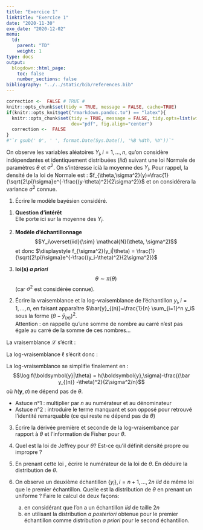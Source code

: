 ```yaml
---
title: "Exercice 1"
linktitle: "Exercice 1"
date: "2020-11-30"
exo_date: "2020-12-02"
menu:
  td:
    parent: "TD"
    weight: 1
type: docs
output:
  blogdown::html_page:
    toc: false
    number_sections: false
bibliography: "../../static/bib/references.bib"
---
```


```r
correction <-  FALSE # TRUE #
knitr::opts_chunk$set(tidy = TRUE, message = FALSE, cache=TRUE)
if(knitr::opts_knit$get("rmarkdown.pandoc.to") == "latex"){
  knitr::opts_chunk$set(tidy = TRUE, message = FALSE, tidy.opts=list(width.cutoff=45), 
                        dev="pdf", fig.align="center")
  correction <-  FALSE
}
#"`r gsub(' 0', ' ', format.Date(Sys.Date(), '%B %dth, %Y'))`"
```

On observe les variables aléatoires $Y_i, i=1,\ldots,n$, qu'on considère indépendantes et identiquement distribuées ($iid$) suivant une loi Normale de paramètres $\theta$ et $\sigma^2$. On s'intéresse icià la moyenne des $Y_i$.
Pour rappel, la densité de la loi de Normale est : $f_{\theta,\sigma^2}(y)=\frac{1}{\sqrt{2\pi}\sigma}e^{-\frac{(y-\theta)^2}{2\sigma^2}}$ et on considérera la variance $\sigma^2$ connue.

 1. Écrire le modèle bayésien considéré.
	
:::Correction

 1. **Question d'intérêt**  
 Elle porte ici sur la moyenne des $Y_i$.
 
 2. **Modèle d'échantillonnage**
 $$Y_i\overset{iid}{\sim} \mathcal{N}(\theta, \sigma^2)$$
 et donc $\displaystyle f_{\sigma^2}(y_i|\theta) = \frac{1}{\sqrt{2\pi}\sigma}e^{-\frac{(y_i-\theta)^2}{2\sigma^2}}$
 
 3. **loi(s) *a priori***
 $$\theta\sim\pi(\theta)$$
 (car $\sigma^2$ est considérée connue).

:::


 2. Écrire la vraisemblance et la log-vraisemblance de l'échantillon $y_i, i=1,\ldots,n$, en faisant apparaître $\bar{y}_{(n)}=\frac{1}{n} \sum_{i=1}^n y_i$ sous la forme $\left(\theta-\bar{y}_{(n)}\right)^2$.  
Attention : on rappelle qu'une somme de nombre au carré n'est pas égale au carré de la somme de ces nombres...
 
:::Correction
La vraisemblance $\mathcal{L}$ s'écrit :
\begin{align*}
\mathcal{L}(y_1,\dots,y_n|\theta) =  f(\boldsymbol{y}|\theta) & = \prod_{i=1}^n f_{\sigma^2}(y_i|\theta)\\
 & = \prod_{i=1}^n \frac{1}{\sqrt{2\pi}\sigma}e^{-\frac{(y_i-\theta)^2}{2\sigma^2}}\\
 & = \left(\frac{1}{\sqrt{2\pi}\sigma}\right)^n e^{-\frac{1}{2\sigma^2}\sum_{i=1}^n(y_i-\theta)^2}
\end{align*}

La log-vraisemblance $\ell$ s'écrit donc :
\begin{align*}
  \ell(y_1,\dots,y_n|\theta) = \log f(\boldsymbol{y}|\theta) & = n\left(\frac{1}{\sqrt{2\pi}\sigma}\right) -\frac{1}{2\sigma^2}\sum_{i=1}^n(y_i-\theta)^2\\
  & = n\left(\frac{1}{\sqrt{2\pi}\sigma}\right) - \frac{1}{2\sigma^2}\sum_{i=1}^n y_i^2  + 2\frac{1}{2\sigma^2}\theta\sum_{i=1}^ny_i^2 - n\frac{1}{2\sigma^2} \theta^2\\
  & = n\left(\frac{1}{\sqrt{2\pi}\sigma}\right) - \frac{1}{2\sigma^2}\sum_{i=1}^n y_i^2  + 2\frac{n}{2\sigma^2}\theta\bar{y}_{(n)} - \frac{n}{2\sigma^2} \theta^2 + \frac{n}{2\sigma^2}\bar{y}_{(n)}^2  - \frac{n}{2\sigma^2}\bar{y}_{(n)}^2\\
  & = n\left(\frac{1}{\sqrt{2\pi}\sigma}\right) - \frac{1}{2\sigma^2}\sum_{i=1}^n y_i^2 + \frac{n}{2\sigma^2}\bar{y}_{(n)}^2 - \frac{n}{2\sigma^2}(\bar{y}_{(n)} - \theta)^2
\end{align*}


La log-vraisemblance se simplifie finalement en :
$$\log f(\boldsymbol{y}|\theta) = h(\boldsymbol{y},\sigma)-\frac{(\bar y_{(n)} -\theta)^2}{2\sigma^2/n}$$
où $h(\boldsymbol{y},\sigma)$ ne dépend pas de $\theta$. 

 - Astuce n°1 : multiplier par $n$ au numérateur et au dénominateur
 - Astuce n°2 : introduire le terme manquant et son opposé pour retrouvé l'identité remarquable (ce qui reste ne dépend pas de $\theta$)

:::

 3. Écrire la dérivée première et seconde de la log-vraisembance par rapport à $\theta$ et l'information de Fisher pour $\theta$.

 4. Quel est la loi \textit{a priori} de Jeffrey pour $\theta$? Est-ce qu'il définit densité propre ou impropre ?

 5. En prenant cette loi \textit{a priori}, écrire le numérateur de la loi \textit{a posteriori} de $\theta$.  En déduire la distribution \textit{a posteriori} de $\theta$.

 6. On observe un deuxième échantillon $\{y_i\}, i=n+1,\ldots,2n$ $iid$ de même loi que le premier échantillon. Quelle est la distribution \textit{a posteriori} de $\theta$ en prenant un \textit{a priori} uniforme ? Faire le calcul de deux façons:
    a. en considérant que l'on a un échantillon $iid$ de taille $2n$
    b. en utilisant la distribution *a posteriori* obtenue pour le premier échantillon comme distribution *a priori* pour le second échantillon.
